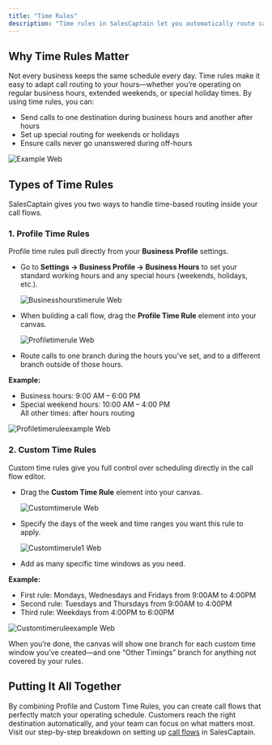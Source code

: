 ```yaml
---
title: "Time Rules"
description: "Time rules in SalesCaptain let you automatically route calls based on the day and time they come in. This ensures customers always reach the right person or team—whether you’re open, closed, or working limited hours. Time rules are part of your Call Flows toolkit, so you can design flexible schedules without manual intervention. our new file."
---
```


## Why Time Rules Matter

Not every business keeps the same schedule every day. Time rules make it easy to adapt call routing to your hours—whether you’re operating on regular business hours, extended weekends, or special holiday times. By using time rules, you can:

- Send calls to one destination during business hours and another after hours
- Set up special routing for weekends or holidays
- Ensure calls never go unanswered during off-hours

![Example Web](/images/example.webp)

## Types of Time Rules

SalesCaptain gives you two ways to handle time-based routing inside your call flows.

### 1. Profile Time Rules

Profile time rules pull directly from your **Business Profile** settings.

- Go to **Settings → Business Profile → Business Hours** to set your standard working hours and any special hours (weekends, holidays, etc.).

  ![Businesshourstimerule Web](/images/businesshourstimerule.webp)
- When building a call flow, drag the **Profile Time Rule** element into your canvas.

  ![Profiletimerule Web](/images/profiletimerule.webp)
- Route calls to one branch during the hours you’ve set, and to a different branch outside of those hours.

**Example:**

- Business hours: 9:00 AM – 6:00 PM
- Special weekend hours: 10:00 AM – 4:00 PM\
  All other times: after hours routing

![Profiletimeruleexample Web](/images/profiletimeruleexample.webp)

### 2. Custom Time Rules

Custom time rules give you full control over scheduling directly in the call flow editor.

- Drag the **Custom Time Rule** element into your canvas.

  ![Customtimerule Web](/images/customtimerule.webp)
- Specify the days of the week and time ranges you want this rule to apply.

  ![Customtimerule1 Web](/images/customtimerule1.webp)
- Add as many specific time windows as you need.

**Example:**

- First rule: Mondays, Wednesdays and Fridays from 9:00AM to 4:00PM
- Second rule: Tuesdays and Thursdays from 9:00AM to 4:00PM
- Third rule: Weekdays from 4:00PM to 6:00PM

![Customtimeruleexample Web](/images/customtimeruleexample.webp)

When you’re done, the canvas will show one branch for each custom time window you’ve created—and one “Other Timings” branch for anything not covered by your rules.

## Putting It All Together

By combining Profile and Custom Time Rules, you can create call flows that perfectly match your operating schedule. Customers reach the right destination automatically, and your team can focus on what matters most. Visit our step-by-step breakdown on setting up [call flows](Core-Features/Calls/Call-Flows/Creating-Call-Flows) in SalesCaptain.
